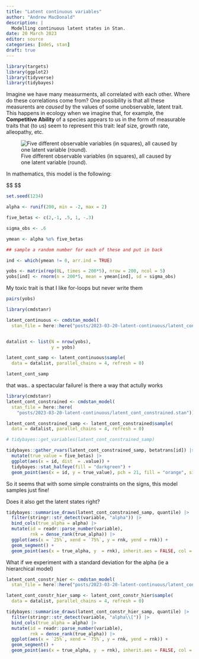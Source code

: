 ```yaml
---
title: "Latent continuous variables"
author: "Andrew MacDonald"
description: |
  Modelling continuous latent states in Stan.
date: 20 March 2023
editor: source
categories: [UdeS, stan]
draft: true
---
```


```r
library(targets)
library(ggplot2)
library(tidyverse)
library(tidybayes)
```

Imagine we have many measurments, all correlated with each other. Where do these correlations come from?
One possibility is that all these measurents are _caused_ by the values of some unobservable, latent trait. 
This happens in ecology when we imagine that, for example, the **Competitive Ability** of a species appears to us in the form of measurable traits that (to us) seem to represent this trait: leaf size, growth rate, alleopathy, etc. 

![Five different observable variables (in squares), all caused by one latent variable (round).](posts/2023-03-20-latent-continuous/dag.png)

In mathematics, this model is the following:

$$
\begin{align}
Y_{ij} &\sim \text{Normal}(\mu_{ij}, \sigma) \\
\mu_{ij} &= \alpha_i \times \beta_j\\
\boldsymbol{ \alpha } &\sim \text{Normal}(0, 1) \\
\boldsymbol{ \beta } &\sim \text{Normal}(0, 1) \\

\end{align}
$$


```r
set.seed(1234)

alpha <- runif(200, min = -2, max = 2)

five_betas <- c(2,-1, .5, 1, -.3)

sigma_obs <- .6

ymean <- alpha %o% five_betas

## sample a random number for each of these and put in back

ind <- which(ymean != 0, arr.ind = TRUE)

yobs <- matrix(rep(0L, times = 200*5), nrow = 200, ncol = 5)
yobs[ind] <- rnorm(n = 200*5, mean = ymean[ind], sd = sigma_obs)
```

:::{.callout-warning}
My toxic trait is that I like for-loops but never write them
:::


```r

pairs(yobs)
```


```r
library(cmdstanr)

latent_continuous <- cmdstan_model(
  stan_file = here::here("posts/2023-03-20-latent-continuous/latent_continuous.stan"))


datalist <- list(N = nrow(yobs),
                 y = yobs)

latent_cont_samp <- latent_continuous$sample(
  data = datalist, parallel_chains = 4, refresh = 0)
```

```r
latent_cont_samp
```

that was.. a spectacular failure! is there a way that actully works

```r
library(cmdstanr)
latent_cont_constrained <- cmdstan_model(
  stan_file = here::here(
    "posts/2023-03-20-latent-continuous/latent_cont_constrained.stan"))

latent_cont_constrained_samp <- latent_cont_constrained$sample(
  data = datalist, parallel_chains = 4, refresh = 0)

# tidybayes::get_variables(latent_cont_constrained_samp)
```

```r
tidybayes::gather_rvars(latent_cont_constrained_samp, betatrans[id]) |> 
  mutate(true_value = five_betas) |> 
  ggplot(aes(x = id, dist  = .value)) + 
  tidybayes::stat_halfeye(fill = "darkgreen") + 
  geom_point(aes(x = id, y = true_value), pch = 21, fill = "orange", size = 5)

```

So it seems that with some simple constraints on the signs, this model samples just fine! 


Does it also get the latent states right? 

```r
tidybayes::summarise_draws(latent_cont_constrained_samp, quantile) |> 
  filter(stringr::str_detect(variable, "alpha")) |> 
  bind_cols(true_alpha = alpha) |> 
  mutate(id = readr::parse_number(variable),
         rnk = dense_rank(true_alpha)) |> 
  ggplot(aes(x = `25%`, xend = `75%`, y = rnk, yend = rnk)) + 
  geom_segment() + 
  geom_point(aes(x = true_alpha, y  = rnk), inherit.aes = FALSE, col = "red")
```


What if we experiment with a standard deviation for the alpha (ie a hierarchical model)

```r

latent_cont_constr_hier <- cmdstan_model(
  stan_file = here::here("posts/2023-03-20-latent-continuous/latent_cont_constr_hier.stan"))

latent_cont_constr_hier_samp <- latent_cont_constr_hier$sample(
  data = datalist, parallel_chains = 4, refresh = 0)

tidybayes::summarise_draws(latent_cont_constr_hier_samp, quantile) |> 
  filter(stringr::str_detect(variable, "alpha\\[")) |> 
  bind_cols(true_alpha = alpha) |> 
  mutate(id = readr::parse_number(variable),
         rnk = dense_rank(true_alpha)) |> 
  ggplot(aes(x = `25%`, xend = `75%`, y = rnk, yend = rnk)) + 
  geom_segment() + 
  geom_point(aes(x = true_alpha, y  = rnk), inherit.aes = FALSE, col = "red")
```


